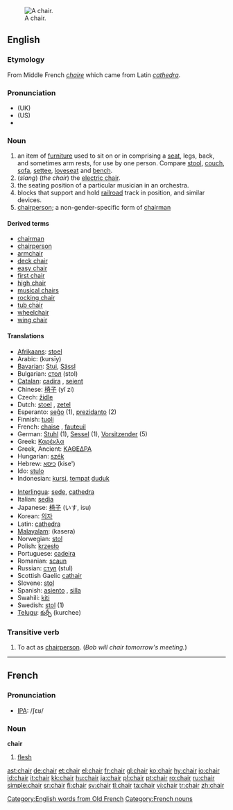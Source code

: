 [[Image:Chair.png|thumb|right|A chair.]]
==English==

{{rank|perfectly|fixed|leaves|852|chair|date|summer|simply}}

===Etymology===
From Middle French ''[[chaire]]'' which came from Latin ''[[cathedra]]''.

===Pronunciation===
* (UK) {{IPA|/ʧɛə(r)/}}
* (US) {{IPA|/ʧɐɹ/}}
*{{audio|en-us-chair.ogg|Audio (US)}}

===Noun===
{{en-noun}}

# an item of [[furniture]] used to sit on or in comprising a [[seat]], legs, back, and sometimes arm rests, for use by one person.  Compare [[stool]], [[couch]], [[sofa]], [[settee]], [[loveseat]] and [[bench]].
# (''slang'') (''the chair'') the [[electric chair]].
# the seating position of a particular musician in an orchestra.
# blocks that support and hold [[railroad]] track in position, and similar devices.
# [[chairperson]]; a non-gender-specific form of [[chairman]]

====Derived terms====
*[[chairman]]
*[[chairperson]]
*[[armchair]]
*[[deck chair]]
*[[easy chair]]
*[[first chair]]
*[[high chair]]
*[[musical chairs]]
*[[rocking chair]]
*[[tub chair]]
*[[wheelchair]]
*[[wing chair]]

====Translations====
{{top}}
*[[Afrikaans]]: [[stoel]] {{m}}
*Arabic: {{ARchar|[[كرسي]]}} (kursīy)
*[[Bavarian]]: [[Stui]], [[Sässl]]
*Bulgarian: [[стол]] (stol) {{m}}
*[[Catalan]]: [[cadira]] {{f}}, [[seient]] {{m}}
*Chinese: [[椅子]] (yǐ zi)
*Czech: [[židle]] {{f}}
*Dutch: [[stoel]] {{m}}, [[zetel]] {{m}}
*Esperanto: [[seĝo]] (1), [[prezidanto]] (2)
*Finnish: [[tuoli]]
*French: [[chaise]] {{f}}, [[fauteuil]] {{m}}
*German: [[Stuhl]] {{m}} (1), [[Sessel]] {{m}} (1), [[Vorsitzender]] (5)
*Greek: [[Καρέκλα]] {{f}}
*Greek, Ancient: [[ΚΑΘΕΔΡΑ]] {{f}}
*Hungarian: [[szék]]
*Hebrew: [[כיסא]] (kise') {{m}}
*Ido: [[stulo]]
*Indonesian: [[kursi]], [[tempat]] [[duduk]]
{{mid}}
*[[Interlingua]]: [[sede]], [[cathedra]]
*Italian: [[sedia]] {{f}}
*Japanese: [[椅子]] (いす, isu)
*Korean: [[의자]]
*Latin: [[cathedra]] {{f}}
*[[Malayalam]]: (kasera)
*Norwegian: [[stol]] {{m}}
*Polish: [[krzesło]] {{n}}
*Portuguese: [[cadeira]] {{f}}
*Romanian: [[scaun]] {{n}}
*Russian: [[стул]] {{m}} (stul)
*Scottish Gaelic [[cathair]] {{m}}
*Slovene: [[stol]] {{m}}
*Spanish: [[asiento]] {{m}}, [[silla]] {{f}}
*Swahili: [[kiti]]
*Swedish: [[stol]] (1)
*[[Telugu]]: [[కుర్చీ]] (kurchee)
{{bottom}}

===Transitive verb===
{{en-verb}}

# To act as [[chairperson]].  (''Bob will chair tomorrow's meeting.'')

[[Category:English words from Old French]]

----

==French==

===Pronunciation===
*[[w:IPA|IPA]]: /ʃɛʁ/

===Noun===
'''chair''' {{f}}

# [[flesh]]

[[Category:French nouns]]

[[ast:chair]]
[[de:chair]]
[[et:chair]]
[[el:chair]]
[[fr:chair]]
[[gl:chair]]
[[ko:chair]]
[[hy:chair]]
[[io:chair]]
[[id:chair]]
[[it:chair]]
[[kk:chair]]
[[hu:chair]]
[[ja:chair]]
[[pl:chair]]
[[pt:chair]]
[[ro:chair]]
[[ru:chair]]
[[simple:chair]]
[[sr:chair]]
[[fi:chair]]
[[sv:chair]]
[[tl:chair]]
[[ta:chair]]
[[vi:chair]]
[[tr:chair]]
[[zh:chair]]